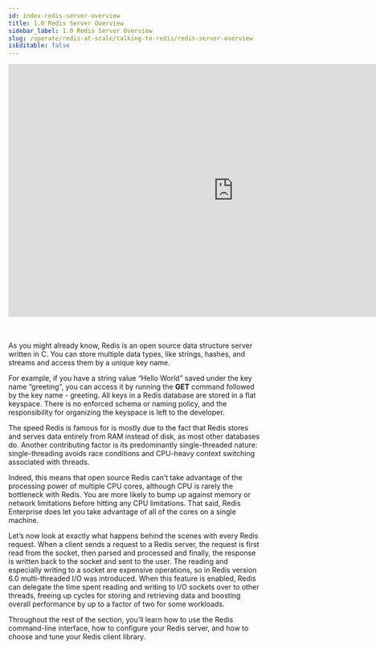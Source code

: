 ```yaml
---
id: index-redis-server-overview
title: 1.0 Redis Server Overview
sidebar_label: 1.0 Redis Server Overview
slug: /operate/redis-at-scale/talking-to-redis/redis-server-overview
isEditable: false
---
```



<div align="center">
<iframe width="896" height="504" src="https://www.youtube.com/embed/GnVvrLF7oeE" title="YouTube video player" frameborder="0" allow="accelerometer; autoplay; clipboard-write; encrypted-media; gyroscope; picture-in-picture" allowfullscreen></iframe></div>
<br />
<br />
<p>As you might already know, Redis is an open source data structure server written in C. You can store multiple data types, like strings, hashes, and streams and access them by a unique key name. </p>

For example, if you have a string value “Hello World” saved under the key name “greeting”, you can access it by running the <b>GET</b> command followed by the key name - greeting. All keys in a Redis database are stored in a flat keyspace. There is no enforced schema or naming policy, and the responsibility for organizing the keyspace is left to the developer.

The speed Redis is famous for is mostly due to the fact that Redis stores and serves data entirely from RAM instead of disk, as most other databases do. Another contributing factor is its predominantly single-threaded nature: single-threading avoids race conditions and CPU-heavy context switching associated with threads.

Indeed, this means that open source Redis can’t take advantage of the processing power of multiple CPU cores, although CPU is rarely the bottleneck with Redis. You are more likely to bump up against memory or network limitations before hitting any CPU limitations. That said, Redis Enterprise does let you take advantage of all of the cores on a single machine.

Let’s now look at exactly what happens behind the scenes with every Redis request. When a client sends a request to a Redis server, the request is first read from the socket, then parsed and processed and finally, the response is written back to the socket and sent to the user. The reading and especially writing to a socket are expensive operations, so in Redis version 6.0 multi-threaded I/O was introduced. When this feature is enabled, Redis can delegate the time spent reading and writing to I/O sockets over to other threads, freeing up cycles for storing and retrieving data and boosting overall performance by up to a factor of two for some workloads.

Throughout the rest of the section, you’ll learn how to use the Redis command-line interface, how to configure your Redis server, and how to choose and tune your Redis client library. 



